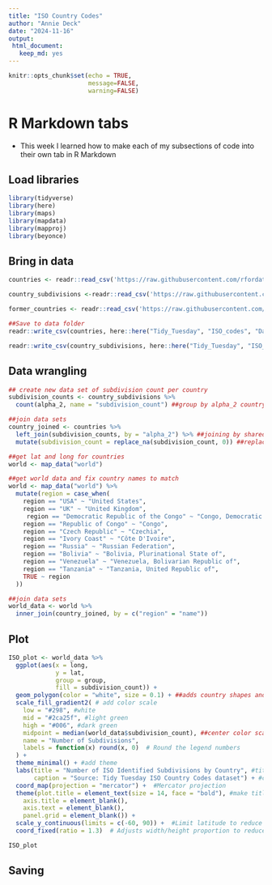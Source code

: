 ```yaml
---
title: "ISO Country Codes"
author: "Annie Deck"
date: "2024-11-16"
output: 
 html_document:
   keep_md: yes
---
```


```r
knitr::opts_chunk$set(echo = TRUE,
                      message=FALSE,
                      warning=FALSE)
```
# R Markdown tabs {.tabset}
* This week I learned how to make each of my subsections of code into their own tab in R Markdown

## Load libraries
```r
library(tidyverse)
library(here)
library(maps)
library(mapdata)
library(mapproj)
library(beyonce)

```

## Bring in data
```r
countries <- readr::read_csv('https://raw.githubusercontent.com/rfordatascience/tidytuesday/master/data/2024/2024-11-12/countries.csv')

country_subdivisions <-readr::read_csv('https://raw.githubusercontent.com/rfordatascience/tidytuesday/master/data/2024/2024-11-12/country_subdivisions.csv')

former_countries <- readr::read_csv('https://raw.githubusercontent.com/rfordatascience/tidytuesday/master/data/2024/2024-11-12/former_countries.csv')

##Save to data folder 
readr::write_csv(countries, here::here("Tidy_Tuesday", "ISO_codes", "Data", "countries.csv"))

readr::write_csv(country_subdivisions, here::here("Tidy_Tuesday", "ISO_codes", "Data", "country_subdivisions.csv"))

```

## Data wrangling 
```r
## create new data set of subdivision count per country
subdivision_counts <- country_subdivisions %>%
  count(alpha_2, name = "subdivision_count") ##group by alpha_2 country code

##join data sets
country_joined <- countries %>%
  left_join(subdivision_counts, by = "alpha_2") %>% ##joining by shared column alpha 2
  mutate(subdivision_count = replace_na(subdivision_count, 0)) ##replace NA values with 0 for countries with no subdivisions

##get lat and long for countries
world <- map_data("world")

##get world data and fix country names to match
world <- map_data("world") %>%
  mutate(region = case_when(
    region == "USA" ~ "United States",
    region == "UK" ~ "United Kingdom",
     region == "Democratic Republic of the Congo" ~ "Congo, Democratic Republic Of The",
    region == "Republic of Congo" ~ "Congo",
    region == "Czech Republic" ~ "Czechia",
    region == "Ivory Coast" ~ "Côte D'Ivoire",
    region == "Russia" ~ "Russian Federation",
    region == "Bolivia" ~ "Bolivia, Plurinational State of",
    region == "Venezuela" ~ "Venezuela, Bolivarian Republic of",
    region == "Tanzania" ~ "Tanzania, United Republic of",
    TRUE ~ region
  ))

##join data sets
world_data <- world %>%
  inner_join(country_joined, by = c("region" = "name"))

```

## Plot 
```r
ISO_plot <- world_data %>%
  ggplot(aes(x = long, 
             y = lat, 
             group = group,
             fill = subdivision_count)) +
  geom_polygon(color = "white", size = 0.1) + ##adds country shapes and puts thin white line between them 
  scale_fill_gradient2( # add color scale 
    low = "#298", #white
    mid = "#2ca25f", #light green
    high = "#006", #dark green
    midpoint = median(world_data$subdivision_count), ##center color scale at median value
    name = "Number of Subdivisions",
    labels = function(x) round(x, 0)  # Round the legend numbers
  ) +
  theme_minimal() + #add theme
  labs(title = "Number of ISO Identified Subdivisions by Country", #title
       caption = "Source: Tidy Tuesday ISO Country Codes dataset") + #caption
  coord_map(projection = "mercator") +  #Mercator projection
  theme(plot.title = element_text(size = 14, face = "bold"), #make title look nice
    axis.title = element_blank(),
    axis.text = element_blank(),
    panel.grid = element_blank()) +
  scale_y_continuous(limits = c(-60, 90)) +  #Limit latitude to reduce polar distortion
  coord_fixed(ratio = 1.3)  # Adjusts width/height proportion to reduce distortion 

ISO_plot
```

## Saving
